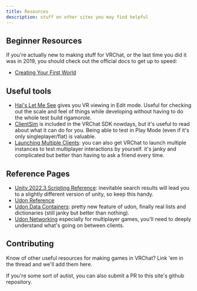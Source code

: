 ```yaml
---
title: Resources
description: stuff on other sites you may find helpful
---
```


## Beginner Resources

If you're actually new to making stuff for VRChat, or the last time you did it was in 2019, you should check out the official docs to get up to speed:

- [Creating Your First World](https://creators.vrchat.com/worlds/creating-your-first-world/)

## Useful tools

- [Hai's Let Me See](https://docs.hai-vr.dev/docs/products/let-me-see) gives you VR viewing in Edit mode. Useful for checking out the scale and feel of things while developing without having to do the whole test build rigamorole.
- [ClientSim](https://creators.vrchat.com/worlds/clientsim/) is included in the VRChat SDK nowdays, but it's useful to read about what it can do for you. Being able to test in Play Mode (even if it's only singleplayer/flat) is valuable.
- [Launching Multiple Clients](https://creators.vrchat.com/worlds/udon/using-build-test): you can also get VRChat to launch multiple instances to test multiplayer interactions by yourself. it's janky and complicated but better than having to ask a friend every time.

## Reference Pages

- [Unity 2022.3 Scripting Reference](https://docs.unity3d.com/2022.3/Documentation/ScriptReference/index.html): inevitable search results will lead you to a slightly different version of unity, so keep this handy.
- [Udon Reference](https://creators.vrchat.com/worlds/udon/)
- [Udon Data Containers](https://creators.vrchat.com/worlds/udon/data-containers/): pretty new feature of udon, finally real lists and dictionaries (still janky but better than nothing).
- [Udon Networking](https://creators.vrchat.com/worlds/udon/networking/) especially for multiplayer games, you'll need to deeply understand what's going on between clients.

## Contributing

Know of other useful resources for making games in VRChat? Link 'em in the thread and we'll add them here.

If you're some sort of autist, you can also submit a PR to this site's github repository.
